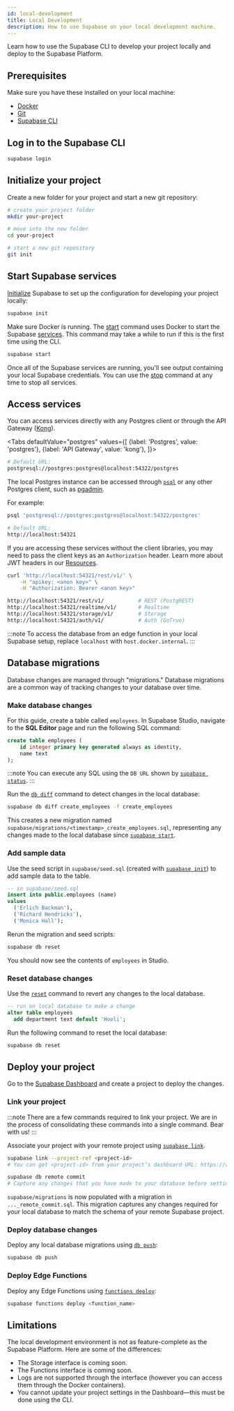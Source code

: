 ```yaml
---
id: local-development
title: Local Development
description: How to use Supabase on your local development machine.
---
```



Learn how to use the Supabase CLI to develop your project locally and deploy to the Supabase Platform.

## Prerequisites

Make sure you have these installed on your local machine:

- [Docker](https://docs.docker.com/engine/install/)
- [Git](https://github.com/git-guides/install-git)
- [Supabase CLI](/docs/guides/cli)

## Log in to the Supabase CLI

```bash
supabase login
```

## Initialize your project

Create a new folder for your project and start a new git repository:

```bash
# create your project folder
mkdir your-project

# move into the new folder
cd your-project

# start a new git repository
git init
```

## Start Supabase services

[Initialize](/reference/cli/usage#supabase-init) Supabase to set up the configuration for developing your project locally:

```bash
supabase init
```

Make sure Docker is running. The [start](/reference/cli/usage#supabase-start) command uses Docker to start the Supabase [services](/architecture).
This command may take a while to run if this is the first time using the CLI.

```bash
supabase start
```

Once all of the Supabase services are running, you'll see output containing your local Supabase credentials.
You can use the [stop](/reference/cli/usage#supabase-stop) command at any time to stop all services.

## Access services

You can access services directly with any Postgres client or through the API Gateway ([Kong](https://github.com/Kong/kong)).

<Tabs
  defaultValue="postgres"
  values={[
    {label: 'Postgres', value: 'postgres'},
    {label: 'API Gateway', value: 'kong'},
  ]}>
<TabItem value="postgres">

```sh
# Default URL:
postgresql://postgres:postgres@localhost:54322/postgres
```

The local Postgres instance can be accessed through [`psql`](https://www.postgresql.org/docs/current/app-psql.html)
or any other Postgres client, such as [pgadmin](https://www.pgadmin.org/).

For example:

```bash
psql 'postgresql://postgres:postgres@localhost:54322/postgres'
```

</TabItem>
<TabItem value="kong">

```sh
# Default URL:
http://localhost:54321
```

If you are accessing these services without the client libraries, you may need to pass the client keys as an `Authorization` header.
Learn more about JWT headers in our [Resources](/learn/auth-deep-dive/auth-deep-dive-jwts).

```sh
curl 'http://localhost:54321/rest/v1/' \
    -H "apikey: <anon key>" \
    -H "Authorization: Bearer <anon key>"

http://localhost:54321/rest/v1/           # REST (PostgREST)
http://localhost:54321/realtime/v1/       # Realtime
http://localhost:54321/storage/v1/        # Storage
http://localhost:54321/auth/v1/           # Auth (GoTrue)
```

</TabItem>
</Tabs>

:::note
To access the database from an edge function in your local Supabase setup, replace `localhost` with `host.docker.internal`.
:::

## Database migrations

Database changes are managed through "migrations." Database migrations are a common way of tracking changes to your database over time.

### Make database changes

For this guide, create a table called `employees`. In Supabase Studio, navigate to the **SQL Editor** page and run the following SQL command:

```sql
create table employees (
	id integer primary key generated always as identity,
	name text
);
```

:::note
You can execute any SQL using the `DB URL` shown by [`supabase status`](/reference/cli/usage#supabase-status).
:::

Run the [`db diff`](/reference/cli/usage#supabase-db-diff) command to detect changes in the local database:

```sh
supabase db diff create_employees -f create_employees
```

This creates a new migration named `supabase/migrations/<timestamp>_create_employees.sql`, representing any changes made to the local database since [`supabase start`](/reference/cli/usage#supabase-start).

### Add sample data

Use the seed script in `supabase/seed.sql` (created with [`supabase init`](/reference/cli/usage#supabase-init)) to add sample data to the table.

```sql
-- in supabase/seed.sql
insert into public.employees (name)
values
  ('Erlich Backman'),
  ('Richard Hendricks'),
  ('Monica Hall');
```

Rerun the migration and seed scripts:

```bash
supabase db reset
```

You should now see the contents of `employees` in Studio.

### Reset database changes

Use the [`reset`](/reference/cli/usage#supabase-db-reset) command to revert any changes to the local database.

```sql
-- run on local database to make a change
alter table employees
  add department text default 'Hooli';
```

Run the following command to reset the local database:

```sh
supabase db reset
```

## Deploy your project

Go to the [Supabase Dashboard](https://app.supabase.com) and create a project to deploy the changes.

### Link your project

:::note
There are a few commands required to link your project. We are in the process of consolidating these commands into a single command. Bear with us!
:::

Associate your project with your remote project using [`supabase link`](/reference/cli/usage#supabase-link).

```bash
supabase link --project-ref <project-id>
# You can get <project-id> from your project’s dashboard URL: https://app.supabase.com/project/<project-id>

supabase db remote commit
# Capture any changes that you have made to your database before setting up the CLI
```

`supabase/migrations` is now populated with a migration in `..._remote_commit.sql`.
This migration captures any changes required for your local database to match the schema of your remote Supabase project.

### Deploy database changes

Deploy any local database migrations using [`db push`](/reference/cli/usage#supabase-db-push):

```sh
supabase db push
```

### Deploy Edge Functions

Deploy any Edge Functions using [`functions deploy`](/reference/cli/usage#supabase-functions-deploy):

```sh
supabase functions deploy <function_name>
```

## Limitations

The local development environment is not as feature-complete as the Supabase Platform. Here are some of the differences:

- The Storage interface is coming soon.
- The Functions interface is coming soon.
- Logs are not supported through the interface (however you can access them through the Docker containers).
- You cannot update your project settings in the Dashboard—this must be done using the CLI.
